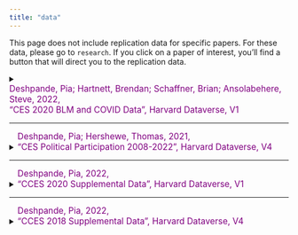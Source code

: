 ```yaml
---
title: "data"
---
```


This page does not include replication data for specific papers. For these data, please go to `research`. If you click on a paper of interest, you'll find a button that will direct you to the replication data.

<details>

<summary>[Deshpande, Pia; Hartnett, Brendan; Schaffner, Brian; Ansolabehere, Steve, 2022,<br> "CES 2020 BLM and COVID Data", Harvard Dataverse, V1]{style="font-size: 1.1em; color: purple; font-weight: normal; display:inline-block"}</summary>

> Supplemental data files for the 2020 Cooperative Congressional Election Study. Datasets include questions on COVID-19 and questions on police brutality and Black Lives Matter. This project was supported by the National Science Foundation, Grant Number SES-1948863.

<!-- Replication Code Button -->

<button onclick="window.open(&#39;https://dataverse.harvard.edu/dataset.xhtml?persistentId=doi:10.7910/DVN/RLO7G9&#39;, &#39;_blank&#39;);" style="font-size: 1em; padding: 6px 12px; background-color: white; color: purple; border: 2px solid purple; border-radius: 4px; display: inline-block; margin-top: 20px; margin-left: 10px; text-align: center; transition: background-color 0.3s, color 0.3s;" onmouseover="this.style.backgroundColor=&#39;purple&#39;; this.style.color=&#39;white&#39;;" onmouseout="this.style.backgroundColor=&#39;white&#39;; this.style.color=&#39;purple&#39;;">see data</button>

<!-- BibTeX Citation with Background Color and Extra Space -->

<p style="margin-top: 20px;">

To cite this data using BibTeX, use the following:

</p>

::: {style="background-color: #f0f0f0; padding: 15px; border-radius: 5px; font-family: 'Courier New', monospace; overflow-x: auto;"}
``` bibtex
@data{DVN/RLO7G9_2022,
author = {Deshpande, Pia and Hartnett, Brendan and Schaffner, Brian and Ansolabehere, Steve},
publisher = {Harvard Dataverse},
title = {{CES 2020 BLM and COVID Data}},
year = {2022},
version = {V1},
doi = {10.7910/DVN/RLO7G9},
url = {https://doi.org/10.7910/DVN/RLO7G9}
}
```
:::

</details>

<hr>

<details>

<summary>[Deshpande, Pia; Hershewe, Thomas, 2021,<br>"CES Political Participation 2008-2022", Harvard Dataverse, V4]{style="font-size: 1.1em; color: purple; font-weight: normal; display:inline-block"}</summary>

> This dataset is a cumulative file of political participation questions in the CES from 2008 to 2022. The initial purpose of this dataset is for use in a tutorial to teach students, though it can be used for other purposes. Pia Deshpande initially created the dataset for years 2008 through 2020. Thomas Hershewe added the year 2022.

<!-- Replication Code Button -->

<button onclick="window.open(&#39;https://dataverse.harvard.edu/dataset.xhtml?persistentId=doi:10.7910/DVN/JUX8KA&#39;, &#39;_blank&#39;);" style="font-size: 1em; padding: 6px 12px; background-color: white; color: purple; border: 2px solid purple; border-radius: 4px; display: inline-block; margin-top: 20px; margin-left: 10px; text-align: center; transition: background-color 0.3s, color 0.3s;" onmouseover="this.style.backgroundColor=&#39;purple&#39;; this.style.color=&#39;white&#39;;" onmouseout="this.style.backgroundColor=&#39;white&#39;; this.style.color=&#39;purple&#39;;">see data</button>

<!-- BibTeX Citation with Background Color and Extra Space -->

<p style="margin-top: 20px;">

To cite this data using BibTeX, use the following:

</p>

::: {style="background-color: #f0f0f0; padding: 15px; border-radius: 5px; font-family: 'Courier New', monospace; overflow-x: auto;"}
``` bibtex
@data{DVN/JUX8KA_2021,
author = {Deshpande, Pia and Hershewe, Thomas},
publisher = {Harvard Dataverse},
title = {{CES Political Participation 2008-2022}},
year = {2021},
version = {V4},
doi = {10.7910/DVN/JUX8KA},
url = {https://doi.org/10.7910/DVN/JUX8KA}
}
```
:::

</details>

<hr>

<details>

<summary>[Deshpande, Pia, 2022,<br>"CCES 2020 Supplemental Data", Harvard Dataverse, V1]{style="font-size: 1.1em; color: purple; font-weight: normal; display:inline-block"}</summary>

> Supplemental data files for the 2020 Cooperative Congressional Election Study. Datasets include the race and ethnicity of congressional candidates.

<!-- Replication Code Button -->

<button onclick="window.open(&#39;https://dataverse.harvard.edu/dataset.xhtml?persistentId=doi:10.7910/DVN/6NV9G3&#39;, &#39;_blank&#39;);" style="font-size: 1em; padding: 6px 12px; background-color: white; color: purple; border: 2px solid purple; border-radius: 4px; display: inline-block; margin-top: 20px; margin-left: 10px; text-align: center; transition: background-color 0.3s, color 0.3s;" onmouseover="this.style.backgroundColor=&#39;purple&#39;; this.style.color=&#39;white&#39;;" onmouseout="this.style.backgroundColor=&#39;white&#39;; this.style.color=&#39;purple&#39;;">see data</button>

<!-- BibTeX Citation with Background Color and Extra Space -->

<p style="margin-top: 20px;">

To cite this data using BibTeX, use the following:

</p>

::: {style="background-color: #f0f0f0; padding: 15px; border-radius: 5px; font-family: 'Courier New', monospace; overflow-x: auto;"}
``` bibtex
@data{DVN/6NV9G3_2022,
author = {Deshpande, Pia},
publisher = {Harvard Dataverse},
title = {{CCES 2020 Supplemental Data}},
UNF = {UNF:6:gjKprISuP6j++pufPR7Ncg==},
year = {2022},
version = {V1},
doi = {10.7910/DVN/6NV9G3},
url = {https://doi.org/10.7910/DVN/6NV9G3}
}
```
:::

</details>

<hr>

<details>

<summary>[Deshpande, Pia, 2022,<br>"CCES 2018 Supplemental Data", Harvard Dataverse, V4]{style="font-size: 1.1em; color: purple; font-weight: normal; display:inline-block"}</summary>

> Supplemental data files for the 2018 Cooperative Congressional Election Study. Datasets include the race and ethnicity of congressional candidates.

<!-- Replication Code Button -->

<button onclick="window.open(&#39;https://dataverse.harvard.edu/dataset.xhtml?persistentId=doi:10.7910/DVN/IA9SND&#39;, &#39;_blank&#39;);" style="font-size: 1em; padding: 6px 12px; background-color: white; color: purple; border: 2px solid purple; border-radius: 4px; display: inline-block; margin-top: 20px; margin-left: 10px; text-align: center; transition: background-color 0.3s, color 0.3s;" onmouseover="this.style.backgroundColor=&#39;purple&#39;; this.style.color=&#39;white&#39;;" onmouseout="this.style.backgroundColor=&#39;white&#39;; this.style.color=&#39;purple&#39;;">see data</button>

<!-- BibTeX Citation with Background Color and Extra Space -->

<p style="margin-top: 20px;">

To cite this data using BibTeX, use the following:

</p>

::: {style="background-color: #f0f0f0; padding: 15px; border-radius: 5px; font-family: 'Courier New', monospace; overflow-x: auto;"}
``` bibtex
data{DVN/IA9SND_2022,
author = {Deshpande, Pia},
publisher = {Harvard Dataverse},
title = {{CCES 2018 Supplemental Data}},
UNF = {UNF:6:s/hg03MO7J1RkXiipXY0MQ==},
year = {2022},
version = {V4},
doi = {10.7910/DVN/IA9SND},
url = {https://doi.org/10.7910/DVN/IA9SND}
}
```
:::

</details>
